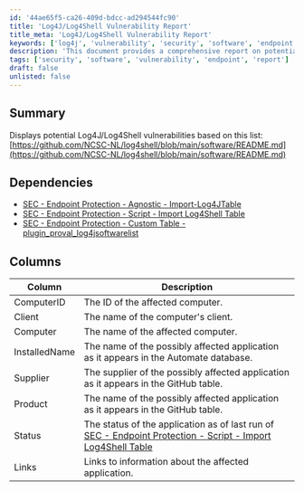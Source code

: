 ```yaml
---
id: '44ae65f5-ca26-409d-bdcc-ad294544fc90'
title: 'Log4J/Log4Shell Vulnerability Report'
title_meta: 'Log4J/Log4Shell Vulnerability Report'
keywords: ['log4j', 'vulnerability', 'security', 'software', 'endpoint']
description: 'This document provides a comprehensive report on potential Log4J/Log4Shell vulnerabilities, detailing affected applications based on a curated list from GitHub. It includes dependencies for endpoint protection and outlines the relevant columns for tracking vulnerabilities.'
tags: ['security', 'software', 'vulnerability', 'endpoint', 'report']
draft: false
unlisted: false
---
```

## Summary

Displays potential Log4J/Log4Shell vulnerabilities based on this list: [https://github.com/NCSC-NL/log4shell/blob/main/software/README.md](https://github.com/NCSC-NL/log4shell/blob/main/software/README.md)

## Dependencies

- [SEC - Endpoint Protection - Agnostic - Import-Log4JTable](https://proval.itglue.com/DOC-5078775-8854610)
- [SEC - Endpoint Protection - Script - Import Log4Shell Table](https://proval.itglue.com/DOC-5078775-8855626)
- [SEC - Endpoint Protection - Custom Table - plugin_proval_log4jsoftwarelist](https://proval.itglue.com/DOC-5078775-8856668)

## Columns

| Column        | Description                                                                                              |
|---------------|----------------------------------------------------------------------------------------------------------|
| ComputerID    | The ID of the affected computer.                                                                         |
| Client        | The name of the computer's client.                                                                       |
| Computer      | The name of the affected computer.                                                                        |
| InstalledName | The name of the possibly affected application as it appears in the Automate database.                    |
| Supplier      | The supplier of the possibly affected application as it appears in the GitHub table.                     |
| Product       | The name of the possibly affected application as it appears in the GitHub table.                         |
| Status        | The status of the application as of last run of [SEC - Endpoint Protection - Script - Import Log4Shell Table](https://proval.itglue.com/DOC-5078775-8855626) |
| Links         | Links to information about the affected application.                                                    |












